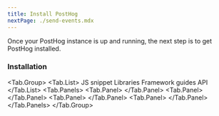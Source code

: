 ```yaml
---
title: Install PostHog
nextPage: ./send-events.mdx
---
```


Once your PostHog instance is up and running, the next step is to get PostHog installed.



<h3 class="mb-0">Installation</h3>

<!-- prettier-ignore -->
<Tab.Group>
    <Tab.List>
        <Tab>JS snippet</Tab>
        <Tab count="13">Libraries</Tab>
        <Tab count="11">Framework guides</Tab>
        <Tab>API</Tab>
    </Tab.List>
    <Tab.Panels>
        <Tab.Panel>
            <SnippetInstructions />
        </Tab.Panel>
        <Tab.Panel>
            <SDKs />
        </Tab.Panel>
        <Tab.Panel>
            <Frameworks />
        </Tab.Panel>
        <Tab.Panel>
            <API />
        </Tab.Panel>
    </Tab.Panels>
</Tab.Group>

